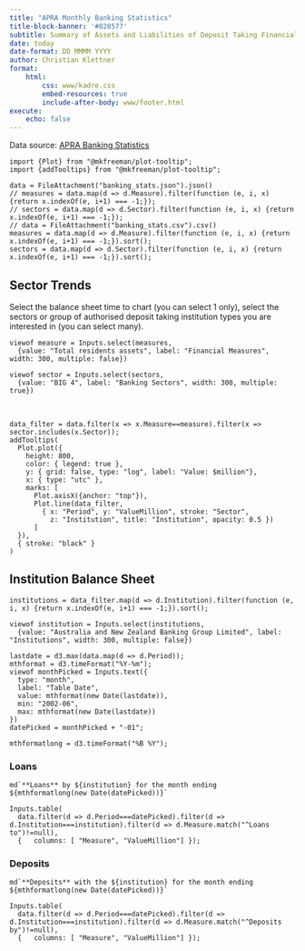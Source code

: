 ```yaml
---
title: "APRA Monthly Banking Statistics"
title-block-banner: '#028577'
subtitle: Summary of Assets and Liabilities of Deposit Taking Financial Institutions in Australia
date: today 
date-format: DD MMMM YYYY
author: Christian Klettner
format: 
    html:
        css: www/kadre.css
        embed-resources: true
        include-after-body: www/footer.html
execute: 
    echo: false
---
```


Data source: [APRA Banking Statistics](https://www.apra.gov.au/monthly-authorised-deposit-taking-institution-statistics)

```ojs
import {Plot} from "@mkfreeman/plot-tooltip";
import {addTooltips} from "@mkfreeman/plot-tooltip";
```


```ojs
data = FileAttachment("banking_stats.json").json()
// measures = data.map(d => d.Measure).filter(function (e, i, x) {return x.indexOf(e, i+1) === -1;}); 
// sectors = data.map(d => d.Sector).filter(function (e, i, x) {return x.indexOf(e, i+1) === -1;}); 
// data = FileAttachment("banking_stats.csv").csv()
measures = data.map(d => d.Measure).filter(function (e, i, x) {return x.indexOf(e, i+1) === -1;}).sort(); 
sectors = data.map(d => d.Sector).filter(function (e, i, x) {return x.indexOf(e, i+1) === -1;}).sort(); 
```


## Sector Trends

Select the balance sheet time to chart (you can select 1 only), select the sectors or group of authorised deposit taking institution types you are interested in (you can select many). 

```ojs
viewof measure = Inputs.select(measures, 
  {value: "Total residents assets", label: "Financial Measures", width: 300, multiple: false})
```
```ojs
viewof sector = Inputs.select(sectors, 
  {value: "BIG 4", label: "Banking Sectors", width: 300, multiple: true})
```

&nbsp;  

```ojs
data_filter = data.filter(x => x.Measure==measure).filter(x => sector.includes(x.Sector)); 
addTooltips(
  Plot.plot({
    height: 800,
    color: { legend: true },
    y: { grid: false, type: "log", label: "Value: $million"},
    x: { type: "utc" }, 
    marks: [
      Plot.axisX({anchor: "top"}),
      Plot.line(data_filter, 
        { x: "Period", y: "ValueMillion", stroke: "Sector", 
          z: "Institution", title: "Institution", opacity: 0.5 })
      ]
  }), 
  { stroke: "black" }
)
```

## Institution Balance Sheet

```ojs
institutions = data_filter.map(d => d.Institution).filter(function (e, i, x) {return x.indexOf(e, i+1) === -1;}).sort(); 
```

```ojs
viewof institution = Inputs.select(institutions, 
  {value: "Australia and New Zealand Banking Group Limited", label: "Institutions", width: 300, multiple: false})
```

```ojs
lastdate = d3.max(data.map(d => d.Period));
mthformat = d3.timeFormat("%Y-%m");
viewof monthPicked = Inputs.text({
  type: "month",
  label: "Table Date",
  value: mthformat(new Date(lastdate)),
  min: "2002-06", 
  max: mthformat(new Date(lastdate))
})
datePicked = monthPicked + "-01";
```

```ojs
mthformatlong = d3.timeFormat("%B %Y");
```

### Loans

```ojs
md`**Loans** by ${institution} for the month ending ${mthformatlong(new Date(datePicked))}`
```

```ojs
Inputs.table(
  data.filter(d => d.Period===datePicked).filter(d => d.Institution===institution).filter(d => d.Measure.match("^Loans to")!=null), 
  {   columns: [ "Measure", "ValueMillion"] });
```

### Deposits

```ojs
md`**Deposits** with the ${institution} for the month ending ${mthformatlong(new Date(datePicked))}`
```

```ojs
Inputs.table(
  data.filter(d => d.Period===datePicked).filter(d => d.Institution===institution).filter(d => d.Measure.match("^Deposits by")!=null), 
  {   columns: [ "Measure", "ValueMillion"] });
```
